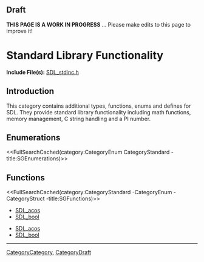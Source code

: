 <!-- # page was renamed from CategoryAdditionalOther -->

== Draft ==

'''THIS PAGE IS A WORK IN PROGRESS''' ... Please make edits to this page to improve it!


= Standard Library Functionality =

'''Include File(s):'''  [http://hg.libsdl.org/SDL/file/default/include/SDL_stdinc.h SDL_stdinc.h]


== Introduction ==
This category contains additional types, functions, enums and defines for SDL. They provide standard library functionality including math functions, memory management, C string handling and a PI number.

== Enumerations ==
<<FullSearchCached(category:CategoryEnum CategoryStandard -title:SGEnumerations)>>

<!-- #== Structures == -->
<!-- #<<FullSearchCached(category:CategoryStruct CategoryStandard -title:SGStructures)>> -->

== Functions ==
<<FullSearchCached(category:CategoryStandard -CategoryEnum -CategoryStruct -title:SGFunctions)>>

<!-- BEGIN CATEGORY LIST -->
* [[SDL_acos]]
* [[SDL_bool]]
<!-- END CATEGORY LIST -->
<!-- BEGIN CATEGORY LIST -->
* [[SDL_acos]]
* [[SDL_bool]]
<!-- END CATEGORY LIST -->
----
[[CategoryCategory]], [[CategoryDraft]]
